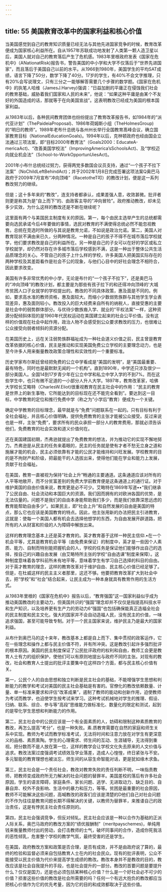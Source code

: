 ```yaml
---
---
---
```

title: 55 美国教育改革中的国家利益和核心价值
---




当美国感觉到自己的教育知识质量已经无法与其他先进国家竞争的时候，教育改革便成为国家核心利益所在。自从1957年苏联成功地发射了人类第一颗人造卫星以后，美国人就对自己的教育落后产生了危机感。1983年里根政府发表《国家在危机中》（ANationatRisk)报告书，警告美国的中小学和大学不仅落后于“世界先进国家”，而且落后于美国自己以前的水平。从1966到1980年，美国学生的平均SAT成绩，语言下降了50分，数学下降了40分。17岁的学生，有40%不会文字推理，只有20%会写说理文，只有三分之一能够解答需要几个步骤的数学题。《国家在危机中》的执笔人哈维（JamesJ.Harvey)强调：“日益加剧的平庸正在侵蚀我们社会的教育基础，威胁着我们国家和人民的未来”，他说：“如果这种平庸是由某个不友好的外国造成的话，那就等于在向美国宣战”。这表明教改已经成为美国的根本国家利益。

从1983年以后，各种民间教育团体也纷纷提出了教育改革报告书，如1984年的“派代亚计划”（ThePaideiaProposal)、1986年荷姆斯小组（TheHolmesGroup)的“明日的教师”。1989年老布什总统与各州州长举行全国教育髙峰会议，确立国家教育目标（NationalEducationGoals)。1994年以后，克林顿政府也经由国会立法通过三项法案，即“目标2000年教育法”（Goals2000：EducateA-mericaAct)、“改善美国学校法”（ImprovingAmerica’sSchoolsAct)、及“学校迈向就业机会法”（School-to-WorkOpportunUiesAct)。

2001年小布什总统经过努力，获得两党多数国会议员支持，通过“一个孩子不拉下法案”（NoChildLeftBehindAct)；并于2002年1月8日完成签署这项法案Q奥巴马政府于2009年7月宣布“冲向顶峰”（RacetotheT叩）的教改计划，便是这一系列教改努力的继续。

但是；这十多年来的“教改”，连支持者都承认，成果差强人意，收效甚微。批评者则更是称其为是“自上而下”的、由政客主导的“冲向冒险”。政府推动教改，却未见多少实效，为什么这样的教改还是不断在继续呢？

这里面有两个与美国民主制度有关的原因。第一，每个由民主选举产生的总统都需要向选民承诺今后4年要做的事情，选民对教育的不满使得总统必然不能忽视教育。总统在竞选时所做的与其说是教育允诺，不如说是政治允诺。第二，美国人对教育现状不满由来已久，分两种情况。一种是自己的孩子不得不在城市落后学校就学，他们要求教改是自己的利益所在。另一种是自己的子女可以在好的学区或私立学校就学，却仍然对存在许多城市落后学校感到不满，这是一种出于整体公共生活品质理念的关心。不管自己的孩子上什么样的学校，许多美国人把美国实际存在的两种学校及其差距看作是社会不公的现象，与他们心目中的好社会理念不相符合，因此要求改变。

美国有许多非常优秀的中小学，无论是布什的“一个孩子不拉下”，还是奥巴马的“冲向顶峰”的教改计划，都主要是为那些有孩子拉下的和还得冲向顶峰的'大城市贫困人口子女就学的学校提出的。教改的不同具体政策，惠及面是不同的。例如，要求高水准的教师资格，惠及面较大。而缩小少数弱势族群与其他学生学业表现差异，惠及面则较小。教改投入的巨大经费来自所有的纳税人，直接受惠的主要是社会中的弱势群体部分。与优待少数族裔入学、就业的“平权法案”一样，这种资源分配倾斜体现的是1960年代民权运动在美国建立起来的社会公平价值。没有这样的价值观在社会中起作用，政治人物不会感受到公众要求教改的压力，也很难让公众接受向弱者倾斜的资源分配。

在美国历史上，远在关注弱势族群福祉成为一种社会道义价值之前，民主曾是教育改革依据的核心价值，民主是推动和实现美国免费公立学校的主要理念动力，也是至今许多人用来衡量教改政策合理性和实效性的一个重要标准。

历史学家布尔斯廷曾经把免费的公立中学看成是“美国的发明”，是“美国最重要、最有特色，同时也是最默默无闻的一个机构”。直到1890年，中学还只涉及很少一部分美国人。全国14到17岁青少年在公立中学和私立中学入学的不到7%。而在这些学生中，也只有微不足道的一小部分人升人大学。1897年，教育改革家，哈佛大学校长艾略特（CharlesW.Eliot)很重视教育在民主社会中的作用：“民主的教育是世界上的新生事物，它所能达到的目标现在还不能完全看到”。要达到这一目标，中学教育的定位和推行免费中学（称之为“小学后”教育）便成为一个关键。

确定中学教育的目标理念，最早就是与“免费”问题联系在一起的。只有目标有利于全社会福祉，并且核心价值明确，提供免费教育的主张才能被公众接受。反过来说也是一样，主张“免费”，要求所有的民众承担一部分人的教育费用，那就必须告诉他们，免费教育的社会实效和道义价值何在。

还在美国建国初期，杰弗逊就提出了免费教育的想法，并为推动它的实现不懈地努力。杰弗逊是从民主的任务来着眼的，民主的任务就是使有才者不愁无立身之道和施展才能的机会，民主必须依靠有才能的公民才能维持和兴旺发展。学校教育的目的是不拘财产和阶级，把最能干的人选拔出来，使得他们能在学业和能力上发展，贡献于社会福祉。

在美国，教育一直被视为保持“社会上升”畅通的主要通道。这条通道应该对所有的人平等地敞开，而不分贫富差别的免费大学前教育便是这条通道上的通行证。对于维护美国的自由价值来说，教育更是必不可少。艾略特在1869年写道••“我们继承了公民自由、社会流动和本国巨大的资源。我们因而拥有的对欧洲各国的优势，是无法估量的。问题不是我们的自由本身能帮助我们多少，而是我们依靠深思远虑的教育能帮助自由多少”。如果民主，即“社会上升”和自然发展的自由是美国的特点，那么它也应该是美国教育的特点。因此，他主张用新的办法把民主引进教育，这就是：使每一个美国人都有机会去选择他想学的东西，为自由发展开辟道路，把所有的人从财富和阶级的人为障碍中解放出来。

这样的教育理念基本上还是英才教育的。英才教育基于这样一种民主信仰.•在一个机会平等，尤其是教育机会平等（由免费来保证）的制度中，英才是一些因个人素质、能力、自制而特别能把握机会的人，学校的任务是保证他们能够作出自己的选择，按自己的兴趣自由发展（由艾略特所主张的学校“自由选课”制度来保障）。这种制度意味着各学科前所未有地平等，意味着学生有学习自己选择的科目的自由。对于英才教育的理念，这样的教育改革对于维护自由、民主核心价值已经足够了。但是，在杜威这样的民主主义者那里，这还不够。他要把教育改革扩大到社会中去，把“学校”和“社会”结合起来，让民主成为一种本身就具有教育作用的生活方式。

从1983年里根的《国家在危机中》报告以后，“教育强国”这一国家利益似乎成为推动美国教改的主要动力，但美国共识的“强国”理念却并不仅仅是指提高科技水平和生产知识，以及培养更有生产力的劳动力6“强国”也包括确保能真正造福全社会的民主制度和民主文化。强大的国家并不会自动造福人民，没有民主的价值，一味追求强国，甚至可能导致专制。对于一个民主国家来说，维护民主乃是最大的国家利益。

从布什到奥巴马的这十来年，教改基本上都是自上而下、集中贯彻的政客运作，它在一些理念和操作上都与民主价值不符，并有所冲突。这是教改引起许多强烈批评的根本原因。美国的民主制度保证了公民批评政府的权利和自由，教师工会更是教育人士有力的组织保护，使他们可以有原则地提出与政府不同的主张。对现有的教改，社会和教育人士提出的批评主要集中在这样四个方面，都与民主核心价值有关。

第一，公民个人的自由思想和独立判断是民主社会的基础，不能增强学生思想和判断能力的教学和考试对美国的民主社会基础是有害的。官僚化的教改依赖数量、计量、单一标准来要求和评估“改革成果”，遏制了教师的能动和创新作用，迫使教师为考试而教学，也迫使学生按考试来学习。这种考试机械地对学生的推理、假设、归纳、联系、综合、参与等“高段”思维能力做标准化、数量化的限定和测试，起到的是窄化学生思想和判断能力的作用。

第二，民主社会中的公民应该是一个有全面素质的人，妨碍和限制这种素质教育的教改，再怎么提高“考分”，也是一种失败。素.质教育需要在自然的家庭和师生关系中实现。教师为考试而教学标准考试，无法将时间和注意力放在对学生有更深意义的品格、素质熏陶。学生的心理需求、师生间的互动、生涯辅导，无法得到重视。把分数而不是人放在第一位，这样的教学会让学校文化失去原来的人文价值与追求。教改法案过度强调考试绩效及学业落差，造成人心惶惶，终日紧张与不安。多元智能的教育理想也被淡忘，师生间的从容生命智能对话，更是犹如缘木求鱼。

第三，民主社会是一个责任社会，教改对教育失败的责任判断不明，一味指责教师，把教师变成政府所无力解决的社会问题的替罪羊。美国差校的落后有许多社会原因，学生的语言障碍，家庭条件、家长问题、逃学、无进取动力、缺乏目的、自暴自弃、校外不良影响、生活中的暴力和压力，等等。贫困是最重要的社会原因，教师不可能解决这些问题，高喊教改的政客们应该是清楚的D他们自己对社会问题的不作为往往是教育问题长期不得解决的关键，以教师为替罪羊，来推诿自己的政治责任，这是有悖民主社会责任原则的。

第四，民主社会强调竞争，但反对倾轧。民主社会应该是一种以合作为基础的正派人际关系，奥巴马政府的教改方案的“绩优报酬制”（meritpayschemes)，单纯用钱来衡量教师付出的劳动，会打击教师的士气，破坏同事间的合作，造成你死我活的恶性倾乳，危害整个学校的教学气氛，最终受害的还是学生。

在美国，政府教改方案和政策是否合理，是否有成效，并不是由政府说了算的，最终的检验和监督必须来自包括教育人士在内的社会民众。现有的批评表明，公众不能接受以民主价值为代价来提高学生成绩的教改。教改本身并不是教改的目的，教改应该是社会自我提升的手段，也是社会提升的一部分。教改的首要问题是要提升什么？仅仅是国力，还是也必须包括某种核心价值？什么是一个好社会必不可少的价值？损害这些价值的教改是社会所需要的吗？任何一个有远大抱负的教改都应当把核心价值作为它的优先考量，因为它的目的和成效都取决于这些价值。